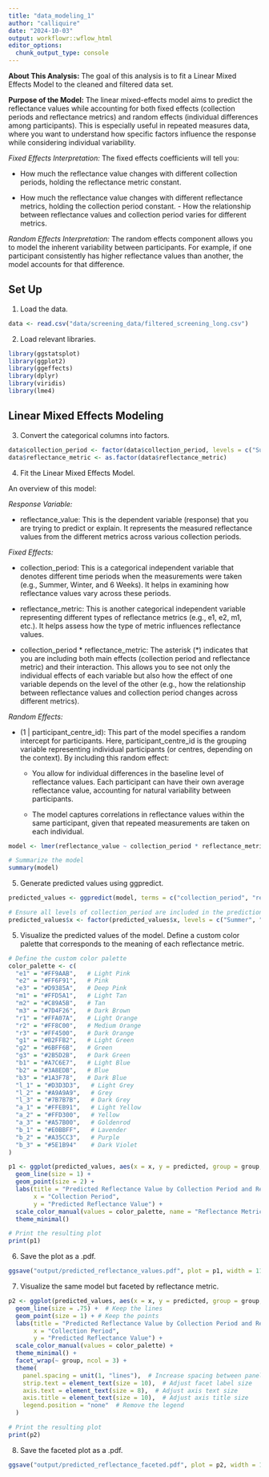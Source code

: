 ```yaml
---
title: "data_modeling_1"
author: "calliquire"
date: "2024-10-03"
output: workflowr::wflow_html
editor_options:
  chunk_output_type: console
---
```


**About This Analysis:** The goal of this analysis is to fit a Linear Mixed Effects Model to the cleaned and filtered data set.

**Purpose of the Model:** The linear mixed-effects model aims to predict the reflectance values while accounting for both fixed effects (collection periods and reflectance metrics) and random effects (individual differences among participants). This is especially useful in repeated measures data, where you want to understand how specific factors influence the response while considering individual variability.

*Fixed Effects Interpretation:* The fixed effects coefficients will tell you:

-   How much the reflectance value changes with different collection periods, holding the reflectance metric constant.

-   How much the reflectance value changes with different reflectance metrics, holding the collection period constant. - How the relationship between reflectance values and collection period varies for different metrics.

*Random Effects Interpretation:* The random effects component allows you to model the inherent variability between participants. For example, if one participant consistently has higher reflectance values than another, the model accounts for that difference.

## Set Up

1.  Load the data.

```r
data <- read.csv("data/screening_data/filtered_screening_long.csv")
```

2.  Load relevant libraries.

```r
library(ggstatsplot)
library(ggplot2)
library(ggeffects)
library(dplyr)
library(viridis)
library(lme4)
```

## Linear Mixed Effects Modeling

3.  Convert the categorical columns into factors.

```r
data$collection_period <- factor(data$collection_period, levels = c("Summer", "Winter", "6Weeks"))
data$reflectance_metric <- as.factor(data$reflectance_metric)
```

4.  Fit the Linear Mixed Effects Model.

An overview of this model:

*Response Variable:*

-   reflectance_value: This is the dependent variable (response) that you are trying to predict or explain. It represents the measured reflectance values from the different metrics across various collection periods.

*Fixed Effects:*

-   collection_period: This is a categorical independent variable that denotes different time periods when the measurements were taken (e.g., Summer, Winter, and 6 Weeks). It helps in examining how reflectance values vary across these periods.

-   reflectance_metric: This is another categorical independent variable representing different types of reflectance metrics (e.g., e1, e2, m1, etc.). It helps assess how the type of metric influences reflectance values.

-   collection_period \* reflectance_metric: The asterisk (\*) indicates that you are including both main effects (collection period and reflectance metric) and their interaction. This allows you to see not only the individual effects of each variable but also how the effect of one variable depends on the level of the other (e.g., how the relationship between reflectance values and collection period changes across different metrics).

*Random Effects:*

-   (1 \| participant_centre_id): This part of the model specifies a random intercept for participants. Here, participant_centre_id is the grouping variable representing individual participants (or centres, depending on the context). By including this random effect:

    -   You allow for individual differences in the baseline level of reflectance values. Each participant can have their own average reflectance value, accounting for natural variability between participants.

    -   The model captures correlations in reflectance values within the same participant, given that repeated measurements are taken on each individual.

```r
model <- lmer(reflectance_value ~ collection_period * reflectance_metric + (1 | participant_centre_id), data = data)

# Summarize the model
summary(model)
```

5.  Generate predicted values using ggpredict.

```r
predicted_values <- ggpredict(model, terms = c("collection_period", "reflectance_metric"))

# Ensure all levels of collection_period are included in the predictions
predicted_values$x <- factor(predicted_values$x, levels = c("Summer", "Winter", "6Weeks"))
```

5.  Visualize the predicted values of the model. Define a custom color palette that corresponds to the meaning of each reflectance metric.

```r
# Define the custom color palette
color_palette <- c(
  "e1" = "#FF9AAB",   # Light Pink 
  "e2" = "#FF6F91",   # Pink
  "e3" = "#D9385A",   # Deep Pink
  "m1" = "#FFD5A1",   # Light Tan
  "m2" = "#C89A5B",   # Tan
  "m3" = "#7D4F26",   # Dark Brown
  "r1" = "#FFA07A",   # Light Orange
  "r2" = "#FF8C00",   # Medium Orange
  "r3" = "#FF4500",   # Dark Orange
  "g1" = "#B2FFB2",   # Light Green
  "g2" = "#6BFF6B",   # Green
  "g3" = "#2B5D2B",   # Dark Green
  "b1" = "#A7C6E7",   # Light Blue
  "b2" = "#3A8EDB",   # Blue
  "b3" = "#1A3F78",   # Dark Blue
  "l_1" = "#D3D3D3",   # Light Grey
  "l_2" = "#A9A9A9",   # Grey
  "l_3" = "#7B7B7B",   # Dark Grey
  "a_1" = "#FFEB91",   # Light Yellow
  "a_2" = "#FFD300",   # Yellow
  "a_3" = "#A57B00",   # Goldenrod
  "b_1" = "#E0BBFF",   # Lavender
  "b_2" = "#A35CC3",   # Purple
  "b_3" = "#5E1B94"    # Dark Violet
)

p1 <- ggplot(predicted_values, aes(x = x, y = predicted, group = group, color = group)) + 
  geom_line(size = 1) + 
  geom_point(size = 2) +
  labs(title = "Predicted Reflectance Value by Collection Period and Reflectance Metric",
       x = "Collection Period",
       y = "Predicted Reflectance Value") +
  scale_color_manual(values = color_palette, name = "Reflectance Metric") + 
  theme_minimal()

# Print the resulting plot
print(p1)
```

6.  Save the plot as a .pdf.

```r
ggsave("output/predicted_reflectance_values.pdf", plot = p1, width = 11, height = 8, device = "pdf")
```

7. Visualize the same model but faceted by reflectance metric.
```r
p2 <- ggplot(predicted_values, aes(x = x, y = predicted, group = group, color = group)) + 
  geom_line(size = .75) +  # Keep the lines
  geom_point(size = 1) + # Keep the points
  labs(title = "Predicted Reflectance Value by Collection Period and Reflectance Metric",
       x = "Collection Period",
       y = "Predicted Reflectance Value") +
  scale_color_manual(values = color_palette) +
  theme_minimal() +
  facet_wrap(~ group, ncol = 3) +
  theme(
    panel.spacing = unit(1, "lines"),  # Increase spacing between panels
    strip.text = element_text(size = 10),  # Adjust facet label size
    axis.text = element_text(size = 8),  # Adjust axis text size
    axis.title = element_text(size = 10),  # Adjust axis title size
    legend.position = "none"  # Remove the legend
  )

# Print the resulting plot
print(p2)
```

8. Save the faceted plot as a .pdf.
```r
ggsave("output/predicted_reflectance_faceted.pdf", plot = p2, width = 11, height = 8, device = "pdf")
```


